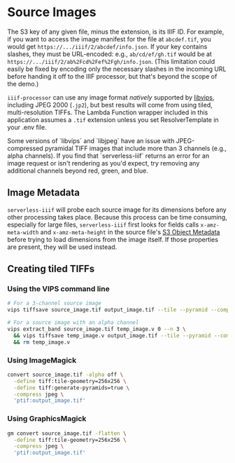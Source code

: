 
# Source Images

The S3 key of any given file, minus the extension, is its IIIF ID. For example, if you want to access the image manifest for the file at `abcdef.tif`, you would get `https://.../iiif/2/abcdef/info.json`. If your key contains slashes, they must be URL-encoded: e.g., `ab/cd/ef/gh.tif` would be at `https://.../iiif/2/ab%2Fcd%2Fef%2Fgh/info.json`. (This limitation could easily be fixed by encoding only the necessary slashes in the incoming URL before handing it off to the IIIF processor, but that's beyond the scope of the demo.)

`iiif-processor` can use any image format _natively_ supported by [libvips](https://libvips.github.io/libvips/), including JPEG 2000 (`.jp2`), but best results will come from using tiled, multi-resolution TIFFs. The Lambda Function wrapper included in this application assumes a `.tif` extension unless you set ResolverTemplate in your .env file.

<Callout emoji="⚠️">
Some versions of `libvips` and `libjpeg` have an issue with JPEG-compressed pyramidal TIFF images that include more than 3 channels (e.g.,
alpha channels). If you find that `serverless-iiif` returns an error for an image request or isn't rendering as you'd expect, try removing any additional channels beyond red, green, and blue.
</Callout>

## Image Metadata

`serverless-iiif` will probe each source image for its dimensions before any other processing takes place. Because this process can be time consuming, especially for large files, `serverless-iiif` first looks for fields calls `x-amz-meta-width` and `x-amz-meta-height` in the source file's [S3 Object Metadata](https://docs.aws.amazon.com/AmazonS3/latest/userguide/UsingMetadata.html) before trying to load dimensions from the image itself. If those properties are present, they will be used instead.

## Creating tiled TIFFs

### Using the VIPS command line

```bash
# For a 3-channel source image
vips tiffsave source_image.tif output_image.tif --tile --pyramid --compression jpeg --tile-width 256 --tile-height 256

# For a source image with an alpha channel
vips extract_band source_image.tif temp_image.v 0 --n 3 \
  && vips tiffsave temp_image.v output_image.tif --tile --pyramid --compression jpeg --tile-width 256 --tile-height 256 \
  && rm temp_image.v
```

### Using ImageMagick

```bash
convert source_image.tif -alpha off \
  -define tiff:tile-geometry=256x256 \
  -define tiff:generate-pyramids=true \
  -compress jpeg \
  'ptif:output_image.tif'
```

### Using GraphicsMagick

```bash
gm convert source_image.tif -flatten \
  -define tiff:tile-geometry=256x256 \
  -compress jpeg \
  'ptif:output_image.tif'
```
